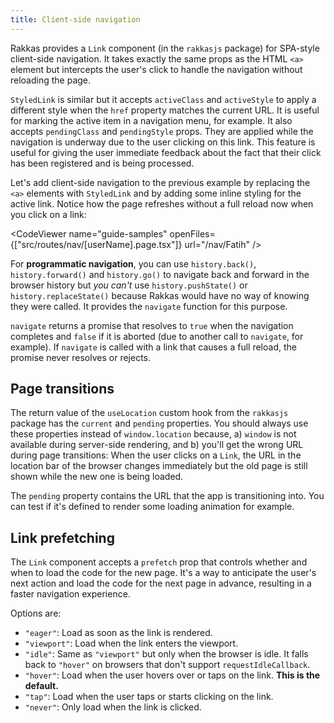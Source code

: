 ```yaml
---
title: Client-side navigation
---
```


Rakkas provides a `Link` component (in the `rakkasjs` package) for SPA-style client-side navigation. It takes exactly the same props as the HTML `<a>` element but intercepts the user's click to handle the navigation without reloading the page.

`StyledLink` is similar but it accepts `activeClass` and `activeStyle` to apply a different style when the `href` property matches the current URL. It is useful for marking the active item in a navigation menu, for example. It also accepts `pendingClass` and `pendingStyle` props. They are applied while the navigation is underway due to the user clicking on this link. This feature is useful for giving the user immediate feedback about the fact that their click has been registered and is being processed.

Let's add client-side navigation to the previous example by replacing the `<a>` elements with `StyledLink` and by adding some inline styling for the active link. Notice how the page refreshes without a full reload now when you click on a link:

<CodeViewer
	name="guide-samples"
	openFiles={["src/routes/nav/[userName].page.tsx"]}
	url="/nav/Fatih"
/>

For **programmatic navigation**, you can use `history.back()`, `history.forward()` and `history.go()` to navigate back and forward in the browser history but _you can't_ use `history.pushState()` or `history.replaceState()` because Rakkas would have no way of knowing they were called. It provides the `navigate` function for this purpose.

`navigate` returns a promise that resolves to `true` when the navigation completes and `false` if it is aborted (due to another call to `navigate`, for example). If `navigate` is called with a link that causes a full reload, the promise never resolves or rejects.

## Page transitions

The return value of the `useLocation` custom hook from the `rakkasjs` package has the `current` and `pending` properties. You should always use these properties instead of `window.location` because, a) `window` is not available during server-side rendering, and b) you'll get the wrong URL during page transitions: When the user clicks on a `Link`, the URL in the location bar of the browser changes immediately but the old page is still shown while the new one is being loaded.

The `pending` property contains the URL that the app is transitioning into. You can test if it's defined to render some loading animation for example.

## Link prefetching <a id="link-prefetching" />

The `Link` component accepts a `prefetch` prop that controls whether and when to load the code for the new page. It's a way to anticipate the user's next action and load the code for the next page in advance, resulting in a faster navigation experience.

Options are:

- `"eager"`: Load as soon as the link is rendered.
- `"viewport"`: Load when the link enters the viewport.
- `"idle"`: Same as `"viewport"` but only when the browser is idle. It falls back to `"hover"` on browsers that don't support `requestIdleCallback`.
- `"hover"`: Load when the user hovers over or taps on the link. **This is the default.**
- `"tap"`: Load when the user taps or starts clicking on the link.
- `"never"`: Only load when the link is clicked.
